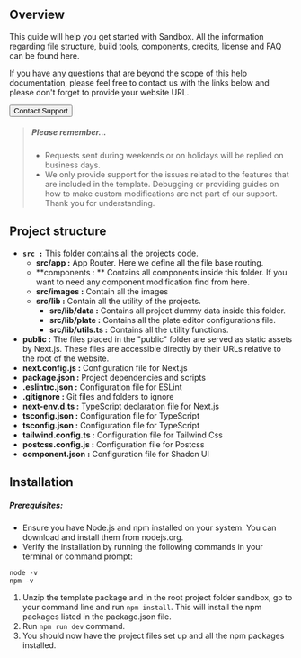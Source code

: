 
## Overview

This guide will help you get started with Sandbox. All the information regarding file structure, build tools, components, credits, license and FAQ can be found here.

If you have any questions that are beyond the scope of this help documentation, please feel free to contact us with the links below and please don't forget to provide your website URL.

<Link
  target="_blank"
  href="mailto:md.rakib10122003@gmail.com"

>

  <Button size='lg'>Contact Support</Button>
</Link>

> ##### Please remember...
>
> - Requests sent during weekends or on holidays will be replied on business days.
> - We only provide support for the issues related to the features that are included in the template. Debugging or providing guides on how to make custom modifications are not part of our support. Thank you for understanding.

## Project structure

- **`src :`** This folder contains all the projects code.
  - **src/app :** App Router. Here we define all the file base routing.
  - **components : ** Contains all components inside this folder. If you want to need any component modification find from here.
  - **src/images :** Contain all the images
  - **src/lib :** Contain all the utility of the projects.
    - **src/lib/data :** Contains all project dummy data inside this folder.
    - **src/lib/plate :** Contains all the plate editor configurations file.
    - **src/lib/utils.ts :** Contains all the utility functions.
- **public :** The files placed in the "public" folder are served as static assets by Next.js. These files are accessible directly by their URLs relative to the root of the website.
- **next.config.js :** Configuration file for Next.js
- **package.json :** Project dependencies and scripts
- **.eslintrc.json :** Configuration file for ESLint
- **.gitignore :** Git files and folders to ignore
- **next-env.d.ts :** TypeScript declaration file for Next.js
- **tsconfig.json :** Configuration file for TypeScript
- **tsconfig.json :** Configuration file for TypeScript
- **tailwind.config.ts :** Configuration file for Tailwind Css
- **postcss.config.js :** Configuration file for Postcss
- **component.json :** Configuration file for Shadcn UI

## Installation

##### Prerequisites:

- Ensure you have Node.js and npm installed on your system. You can download and install them from nodejs.org.
- Verify the installation by running the following commands in your terminal or command prompt:

```
node -v
npm -v
```

1. Unzip the template package and in the root project folder sandbox, go to your command line and run `npm install`. This will install the npm packages listed in the package.json file.
2. Run `npm run dev` command.
3. You should now have the project files set up and all the npm packages installed.
